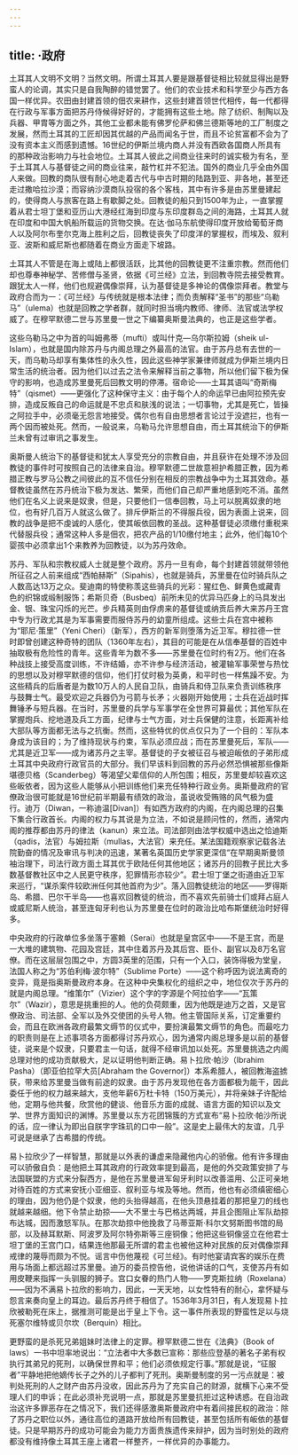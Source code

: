 ```yaml
---
---
---
```

title: ·政府
---




土耳其人文明不文明？当然文明。所谓土耳其人要是跟基督徒相比较就显得出是野蛮人的论调，其实只是自我陶醉的错觉罢了。他们的农业技术和科学至少与西方各国一样优异。农田由封建首领的佃农来耕作，这些封建首领世代相传，每一代都得在行政与军事方面把苏丹侍候得好好的，才能拥有这些土地。除了纺织、制陶以及兵器、甲胄等方面之外，其他工业都未能有佛罗伦萨和佛兰德斯等地的工厂制度之发展，然而土耳其的工匠却因其优越的产品而闻名于世，而且不论贫富都不会为了没有资本主义而感到遗憾。16世纪的伊斯兰境内商人并没有西欧各国商人所具有的那种政治影响力与社会地位。土耳其人彼此之间商业往来时的诚实极为有名，至于土耳其人与基督徒之间的商业往来，敲竹杠并不犯法。国外的商业几乎全由外国人来做。回教的商队很有耐心地走着古代与中古时期的陆路到亚、非各地，甚至还走过撒哈拉沙漠；而容纳沙漠商队投宿的各个客栈，其中有许多是由苏里曼建起的，使得商人与旅客在路上有歇脚之处。回教徒的船只到1500年为止，一直掌握着从君士坦丁堡和亚历山大港经红海到印度与东印度群岛之间的海路，土耳其人就在印度和中国大帆船所载运的货物交换。在达·伽马东航使得印度开放给葡萄牙商人以及阿尔布奎尔克海上胜利之后，回教徒丧失了印度洋的掌握权，而埃及、叙利亚、波斯和威尼斯也都随着在商业方面走下坡路。

土耳其人不管是在海上或陆上都很活跃，比其他的回教徒更不注重宗教。然而他们却也尊奉神秘学、苦修僧与圣贤，依据《可兰经》立法，到回教寺院去接受教育。跟犹太人一样，他们也规避偶像崇拜，认为基督徒是多神论的偶像崇拜者。教堂与政府合而为一：《可兰经》与传统就是根本法律；而负责解释“圣书”的那些“乌勒马”（ulema）也就是回教之学者群，就同时担当境内教师、律师、法官或法学权威了。在穆罕默德二世与苏里曼一世之下编纂奥斯曼法典的，也正是这些学者。

这些乌勒马之中为首的叫姆弗蒂（mufti）或叫什克—乌尔斯拉姆（sheik ul-Islam），也就是国内除苏丹与内阁总理之外最高的法官。由于苏丹总有去世的一天，而乌勒马却享有集体性的永久性，因此这些神学家兼律师就成为伊斯兰境内日常生活的统治者。因为他们以过去之法令来解释当前之事物，所以他们留下极为保守的影响，也造成苏里曼死后回教文明的停滞。宿命论——土耳其语叫“奇斯梅特”（qismet）——更强化了这种保守主义：由于每个人的命运早已由阿拉预先安排，造成反叛自己的命运就是不忠贞和肤浅的说法；一切事物，尤其是死亡，皆操之阿拉手中，必须毫无怨言地接受。偶尔也有自由思想者言论过于没遮拦，也有一两个因而被处死。然而，一般说来，乌勒马允许思想自由，而土耳其统治下的伊斯兰未曾有过审讯之事发生。

奥斯曼人统治下的基督徒和犹太人享受充分的宗教自由，并且获许在处理不涉及回教徒的事件时可按照自己的法律来自治。穆罕默德二世故意袒护希腊正教，因为希腊正教与罗马公教之间彼此的互不信任分别在相反的宗教战争中为土耳其效命。基督教徒虽然在苏丹统治下极为发达、繁荣，而他们自己却严重地感到吃不消。虽然他们在名义上说来是奴隶，但是，只要他们一信奉回教，马上可以脱离奴隶的地位，也有好几百万人就这么做了。排斥伊斯兰的不得服兵役，因为表面上说来，回教的战争是把不虔诚的人感化，使其皈依回教的圣战。这种基督徒必须缴付重税来代替服兵役；通常这种人多是佃农，把农产品的1/10缴付地主；此外，他们每10个婴孩中必须拿出1个来教养为回教徒，以为苏丹效命。

苏丹、军队和宗教权威人士就是整个政府。苏丹一旦有命，每个封建首领就带领他所征召之人前来组成“西帕赫斯”（Sipahis），也就是骑兵，苏里曼在位时骑兵队之人数高达13万之众。斐迪南的特使称羡这些骑兵的光彩：猩红色、鲜黄色或藏青色的织锦或缎制服饰；希斯贝奇（Busbeq）前所未见的优异马匹身上的马具发出金、银、珠宝闪烁的光芒。步兵精英则由俘虏来的基督徒或纳贡后养大来苏丹王宫中专为行政尤其是为军事需要而服侍苏丹的幼童所组成。这些士兵在宫中被称为“耶尼·策里”（Yeni Cheri）（新军），西方的新军则堕落为近卫军。穆拉德一世时即曾创建这种奇特的团队（1360年左右），其目的可能是在从信奉基督的百姓中抽取极有危险性的青年。这些青年为数不多——苏里曼在位时约有2万。他们在各种战技上接受高度训练，不许结婚，亦不许参与经济活动，被灌输军事荣誉与热忱的思想以及对穆罕默德的信仰，他们打仗时极为英勇，和平时也一样焦躁不安。为这些精兵的后盾者是为数10万人的人民自卫队，由骑兵和侍卫队来负责训练秩序与鼓舞士气。最受欢迎之兵器仍为弓箭与长矛；火器刚开始使用；士兵在近战时挥舞锤矛与短兵器。在当时，苏里曼的兵学与军事学在全世界可算最优；其他军队在掌握炮兵、挖地道及兵工方面，纪律与士气方面，对士兵保健的注意，长距离补给大部队等方面都无法与之抗衡。然而，这些特优的优点仅只为了一个目的：军队本身成为该目的；为了维持现状与约束，军队必须应战；而在苏里曼死后，军队——尤其是近卫军——成为诸苏丹之主宰。基督徒的子女被征召与被迫皈依的子弟形成土耳其中央政府行政官员的大部分。我们早该料到回教的苏丹必然恐惧被那些像斯堪德贝格（Scanderbeg）等渴望父辈信仰的人所包围；相反，苏里曼却较喜欢这些皈依者，因为这些人能够从小把训练他们来充任特种行政业务。奥斯曼政府的官僚政治很可能就是16世纪前半期最有绩效的政治，虽说收受贿赂的风气极为盛行。迪万（Diwan，一称迪温[Divan]）有如西方政府的内阁，在内阁总理的召集下集合行政首长。内阁的权力与其说是为立法，不如说是顾问性的，然而，通常内阁的推荐都由苏丹的律法（kanun）来立法。司法部则由法学权威中选出之恰迪斯（qadis，法官）与姆拉斯（mullas，大法官）来充任。某法国籍观察家记载各法院勤奋的情况及审讯与判决的迅速，某著名英国历史学家更深信“在早期奥斯曼领袖治理下，司法行政方面土耳其优于欧陆任何其他地区；诸苏丹的回教子民比大多数基督教社区中之人民更守秩序，犯罪情形亦较少”。君士坦丁堡之街道由近卫军来巡行，“谋杀案件较欧洲任何其他首府为少”。落入回教徒统治的地区——罗得斯岛、希腊、巴尔干半岛——也喜欢回教徒的统治，而不喜欢先前骑士们或拜占庭人或威尼斯人统治，甚至连匈牙利也认为苏里曼在位时的政治比哈布斯堡统治时好得多。

中央政府的行政单位多坐落于塞赖（Serai）也就是皇宫区中——不是王宫，而是一大堆的建筑物、花园及宫廷，其中住着苏丹及其后宫、臣仆、副官以及8万名官僚。而在这层层包围之中，方圆3英里的范围，只有一个入口，装饰得极为堂皇，法国人称之为“苏伯利梅·波尔特”（Sublime Porte）——这个称呼因为说法离奇的变异，竟是指奥斯曼政府本身。在这种中央集权化的组织之中，地位仅次于苏丹的就是内阁总理。“维策尔”（Vizier）这个字的字源是个阿拉伯字——“瓦策尔”（Wazir），意思是挑重担的人。他的负荷颇重，因为他既是迪万之首，又是官僚政治、司法部、全军以及外交使团的头号人物。他主管国际关系，订定重要约会，而且在欧洲各政府最繁文缛节的仪式中，要扮演最繁文缛节的角色。而最吃力的职责则是在上述事项各方面都得讨苏丹欢心，因为通常内阁总理多是以前的基督徒，说来是个奴隶，只要君主一句话，就得不经审讯加以处死。苏里曼挑选之内阁总理对他的成功贡献极大，足以证明他判断正确。易卜拉欣·帕沙（Ibrahim Pasha）（即亚伯拉罕大员[Abraham the Governor]）本系希腊人，被回教海盗掳获，带来给苏里曼当做有前途的奴隶。由于苏丹发现他在各方面都极为能干，因此委任于他的权力越来越大，支他年薪6万杜卡特（150万美元），并将亲妹子许配给他，定期与他共餐，欣赏他的健谈、他音乐方面的成就、语言方面的知识以及文学、世界方面知识的渊博。苏里曼以东方花团锦簇的方式宣布“易卜拉欣·帕沙所说的话，应一律认为即出自朕字字珠玑的口中一般”。这是史上最伟大的友谊，几乎可说是继承了古希腊的传统。

易卜拉欣少了一样智慧，那就是以外表的谦虚来隐藏他内心的骄傲。他有许多理由可以骄傲自负：是他把土耳其政府的行政效率提到最高，是他的外交政策安排了与法国联盟的方式来分裂西方，是他在苏里曼进军匈牙利时以改善滥用、公正可亲地对待百姓的方式来安抚小亚细亚、叙利亚与埃及等地。然而，他也有必须缜密细心的理由，因为他仍是个奴隶，他的头抬得越高，在他头顶悬挂着的那把皇刀的线也就越来越细。他下令禁止劫掠——大不里士与巴格达两城，并且企图阻止军队劫掠布达城，因而激怒军队。在那次劫掠中他挽救了马蒂亚斯·科尔文努斯图书馆的局部，以及赫耳默斯、阿波罗及阿尔特弥斯等三座铜像；他把这些铜像竖立在他君士坦丁堡的王宫门口，结果连他那最无所谓的君主也被他这种对民族的反对偶像崇拜戒律的蔑辱而颇为不悦。谣言中伤他蔑视《可兰经》。有时他宴请宾客的娱乐在费用与场面上都远超过苏里曼。迪万的委员控告他，说他讲话的口气，支使苏丹有如用皮鞭来指挥一头驯服的狮子。宫口女眷的热门人物——罗克斯拉纳（Roxelana）——因为不满易卜拉欣的影响力，因此，一天天地，以女性特有的耐心，拿怀疑与怨言来奏向皇上的耳边。最后苏丹终于相信了。1536年3月31日，有人发现易卜拉欣被勒死在床上，据推测可能是出于皇上下令。这一事件所表现的野蛮性足以与烧死塞尔维特或贝尔坎（Berquin）相比。

更野蛮的是杀死兄弟姐妹时法律上的定罪。穆罕默德二世在《法典》（Book of laws）一书中坦率地说出：“立法者中大多数已宣称：那些应登基的著名子弟有权执行其弟兄的死刑，以确保世界和平；他们必须依规定行事。”那就是说，“征服者”平静地把他嫡传长子之外的儿子都判了死刑。奥斯曼制度的另一污点就是：被判处死刑的人之财产由苏丹没收，因此苏丹为了充实自己的财源，就横下心来不受理人们的申诉；在此必须补充说明一点，那就是苏里曼抗拒过这种诱惑。在自治政治这许多罪恶存在之情况下，我们还得感激奥斯曼政府中有着间接民权的政治：除了苏丹之职位以外，通往高位的道路开放给所有回教徒，甚至包括所有皈依的基督徒。只是早期苏丹的成功可能会为能力方面贵族遗传来辩护，因为当时别处的政府都没有维持像土耳其王座上诸君一样整齐，一样优异的办事能力。